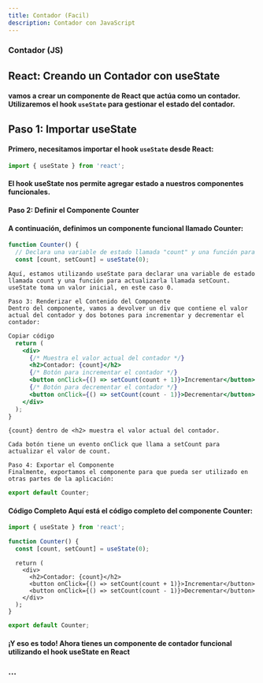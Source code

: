 ```yaml
---
title: Contador (Facil)
description: Contador con JavaScript
---
```


### Contador (JS) 

## React: Creando un Contador con useState

#### vamos a crear un componente de React que actúa como un contador. Utilizaremos el hook `useState` para gestionar el estado del contador.

## Paso 1: Importar useState

#### Primero, necesitamos importar el hook `useState` desde React:

```jsx
import { useState } from 'react';
```
#### El hook useState nos permite agregar estado a nuestros componentes funcionales.
#### Paso 2: Definir el Componente Counter 
#### A continuación, definimos un componente funcional llamado Counter:

```jsx
function Counter() {
  // Declara una variable de estado llamada "count" y una función para actualizarla llamada "setCount"
  const [count, setCount] = useState(0);
```
```
Aquí, estamos utilizando useState para declarar una variable de estado llamada count y una función para actualizarla llamada setCount. useState toma un valor inicial, en este caso 0.
```
```
Paso 3: Renderizar el Contenido del Componente
Dentro del componente, vamos a devolver un div que contiene el valor actual del contador y dos botones para incrementar y decrementar el contador:
```
```jsx
Copiar código
  return (
    <div>
      {/* Muestra el valor actual del contador */}
      <h2>Contador: {count}</h2>
      {/* Botón para incrementar el contador */}
      <button onClick={() => setCount(count + 1)}>Incrementar</button>
      {/* Botón para decrementar el contador */}
      <button onClick={() => setCount(count - 1)}>Decrementar</button>
    </div>
  );
}
```
```
{count} dentro de <h2> muestra el valor actual del contador.

Cada botón tiene un evento onClick que llama a setCount para actualizar el valor de count.

Paso 4: Exportar el Componente
Finalmente, exportamos el componente para que pueda ser utilizado en otras partes de la aplicación:
```
```jsx
export default Counter;
```
#### Código Completo Aquí está el código completo del componente Counter:

```jsx
import { useState } from 'react';

function Counter() {
  const [count, setCount] = useState(0);
```
```
  return (
    <div>
      <h2>Contador: {count}</h2>
      <button onClick={() => setCount(count + 1)}>Incrementar</button>
      <button onClick={() => setCount(count - 1)}>Decrementar</button>
    </div>
  );
}
```
```jsx
export default Counter;
```
#### ¡Y eso es todo! Ahora tienes un componente de contador funcional utilizando el hook useState en React

<Counter client:load/>

### ...
